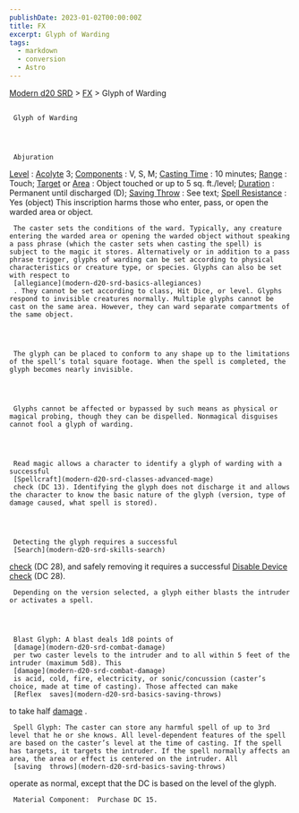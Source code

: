 ```yaml
---
publishDate: 2023-01-02T00:00:00Z
title: FX
excerpt: Glyph of Warding
tags:
  - markdown
  - conversion
  - Astro
---
```


[Modern d20 SRD](/#modernD20) > [FX](modern-d20-srd-fx-index) > Glyph of Warding

##

     Glyph of Warding




     Abjuration

[Level](modern-d20-srd-fx-level)
:
[Acolyte](modern-d20-srd-classes-advanced-acolyte)
3;
[Components](modern-d20-srd-fx-components)
: V, S, M;
[Casting Time](modern-d20-srd-fx-casting-time)
: 10 minutes;
[Range](modern-d20-srd-fx-range)
: Touch;
[Target](modern-d20-srd-fx-target)
or
[Area](modern-d20-srd-fx-area)
: Object touched or up to 5 sq. ft./level;
[Duration](modern-d20-srd-fx-duration)
: Permanent until discharged (D);
[Saving Throw](modern-d20-srd-basics-saving-throws)
: See text;
[Spell Resistance](modern-d20-srd-special-abilities-spell-resistance)
: Yes (object)
This inscription harms those who enter, pass, or open the warded area or object.

     The caster sets the conditions of the ward. Typically, any creature entering the warded area or opening the warded object without speaking a pass phrase (which the caster sets when casting the spell) is subject to the magic it stores. Alternatively or in addition to a pass phrase trigger, glyphs of warding can be set according to physical characteristics or creature type, or species. Glyphs can also be set with respect to
     [allegiance](modern-d20-srd-basics-allegiances)
     . They cannot be set according to class, Hit Dice, or level. Glyphs respond to invisible creatures normally. Multiple glyphs cannot be cast on the same area. However, they can ward separate compartments of the same object.




     The glyph can be placed to conform to any shape up to the limitations of the spell’s total square footage. When the spell is completed, the glyph becomes nearly invisible.




     Glyphs cannot be affected or bypassed by such means as physical or magical probing, though they can be dispelled. Nonmagical disguises cannot fool a glyph of warding.




     Read magic allows a character to identify a glyph of warding with a successful
     [Spellcraft](modern-d20-srd-classes-advanced-mage)
     check (DC 13). Identifying the glyph does not discharge it and allows the character to know the basic nature of the glyph (version, type of damage caused, what spell is stored).




     Detecting the glyph requires a successful
     [Search](modern-d20-srd-skills-search)

[check](modern-d20-srd-skills-skill-basics-php#skill-check-index)
(DC 28), and safely removing it requires a successful
[Disable Device](modern-d20-srd-skills-disable-device)
[check](modern-d20-srd-skills-skill-basics-php#skill-check-index)
(DC 28).

     Depending on the version selected, a glyph either blasts the intruder or activates a spell.




     Blast Glyph: A blast deals 1d8 points of
     [damage](modern-d20-srd-combat-damage)
     per two caster levels to the intruder and to all within 5 feet of the intruder (maximum 5d8). This
     [damage](modern-d20-srd-combat-damage)
     is acid, cold, fire, electricity, or sonic/concussion (caster’s choice, made at time of casting). Those affected can make
     [Reflex  saves](modern-d20-srd-basics-saving-throws)
to take half
[damage](modern-d20-srd-combat-damage)
.

     Spell Glyph: The caster can store any harmful spell of up to 3rd level that he or she knows. All level-dependent features of the spell are based on the caster’s level at the time of casting. If the spell has targets, it targets the intruder. If the spell normally affects an area, the area or effect is centered on the intruder. All
     [saving  throws](modern-d20-srd-basics-saving-throws)
operate as normal, except that the DC is based on the level of the glyph.

     Material Component:  Purchase DC 15.
